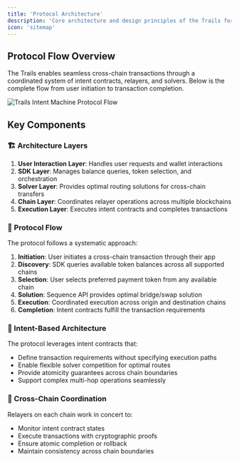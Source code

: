 ```yaml
---
title: 'Protocol Architecture'
description: 'Core architecture and design principles of the Trails for cross-chain transactions'
icon: 'sitemap'
---
```


## Protocol Flow Overview

The Trails enables seamless cross-chain transactions through a coordinated system of intent contracts, relayers, and solvers. Below is the complete flow from user initiation to transaction completion.

![Trails Intent Machine Protocol Flow](../images/intent-machine.svg)

## Key Components

### 🏗️ Architecture Layers

1. **User Interaction Layer**: Handles user requests and wallet interactions
2. **SDK Layer**: Manages balance queries, token selection, and orchestration
3. **Solver Layer**: Provides optimal routing solutions for cross-chain transfers
4. **Chain Layer**: Coordinates relayer operations across multiple blockchains
5. **Execution Layer**: Executes intent contracts and completes transactions

### 🔄 Protocol Flow

The protocol follows a systematic approach:

1. **Initiation**: User initiates a cross-chain transaction through their app
2. **Discovery**: SDK queries available token balances across all supported chains
3. **Selection**: User selects preferred payment token from any available chain
4. **Solution**: Sequence API provides optimal bridge/swap solution
5. **Execution**: Coordinated execution across origin and destination chains
6. **Completion**: Intent contracts fulfill the transaction requirements

### 🎯 Intent-Based Architecture

The protocol leverages intent contracts that:
- Define transaction requirements without specifying execution paths
- Enable flexible solver competition for optimal routes
- Provide atomicity guarantees across chain boundaries
- Support complex multi-hop operations seamlessly

### 🌉 Cross-Chain Coordination

Relayers on each chain work in concert to:
- Monitor intent contract states
- Execute transactions with cryptographic proofs
- Ensure atomic completion or rollback
- Maintain consistency across chain boundaries